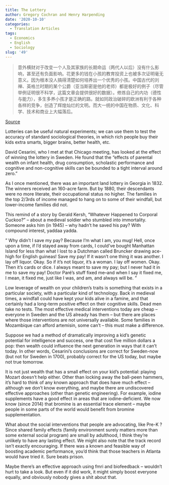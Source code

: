 ```yaml
---
title: The Lottery
author: Gregory Cochran and Henry Harpending
date: '2020-10-10'
categories:
  - Translation Articles
tags:
  - Economics
  - English
  - Sociology
slug: '49'
---
```


> 意外横财对于改变一个人及其家族的长期命运（两代人以后）没有什么影响，甚至还有负面影响。花更多的钱在小孩的教育投资上也被多次证明毫无意义。因为根本没人搞得清楚如何培养出一个优秀的小孩。中国古代的刘禅、英格兰时期的某个公爵（亚当斯密是他的老师）都是极好的例子（尽管举例证明很不科学，这篇文章会提供很好的数据）。修炼自己的内功（德性与能力），多生多养小孩才是正确的路。就如同政治破碎的欧洲有利于各种各样的竞争，创造了辉煌灿烂的文明。而大一统的中国在物质、文化、科学、技术和商业上大幅落后。

[Source](https://westhunt.wordpress.com/2015/04/22/the-lottery/)

Lotteries can be useful natural experiments; we can use them to test the accuracy of standard sociological theories, in which rich people buy their kids extra smarts, bigger brains, better health, etc.

David Cesarini, who I met at that Chicago meeting, has looked at the effect of winning the lottery in Sweden.  He found that the “effects of parental wealth on infant health, drug consumption, scholastic performance and cognitive and non-cognitive skills can be bounded to a tight interval around zero.”

As I once mentioned, there was an important land lottery in Georgia in 1832. The winners received an 160-acre farm. But by 1880, their descendants were no more literate, their occupational status no higher. The families in the top 2/3rds of income managed to hang on to some of their windfall, but lower-income families did not.

This remind of a story by Gerald Kersh, “Whatever Happened to Corporal Cuckoo? ” – about a medieval soldier who stumbled into immortality.  Someone asks him (in 1945) – why hadn’t he saved his pay?  With compound interest, yaddaa yadda.

” Why didn’t I save my pay? Because I’m what I am, you mug! Hell, once upon a time, if I’d stayed away from cards, I could’ve bought Manhattan Island for less than what I lost to a Dutchman called Bruncker drawing ace-high for English guineas!  Save my pay! If it wasn’t one thing it was another. I lay off liquor. Okay. So if it’s not liquor, it’s a woman. I lay off women. Okay. Then it’s cards or dice. I always meant to save my pay; but I never had it in me to save my pay!  Doctor Paré’s stuff fixed me–and when I say it fixed me, I mean, it fixed me, just like I was,  and am, and always will be. ”

Low leverage of wealth on your children’s  traits is something that exists in a particular society, with a particular kind of technology. Back in medieval times, a windfall could  have kept your kids alive in a famine, and that certainly had a long-term positive effect on their cognitive skills.  Dead men take no tests.  The most effective medical interventions today are cheap – everyone in Sweden and the US already has them – but there are places where those interventions are not universally available.  Some families in Mozambique can afford artemisin, some can’t – this must make a difference.

Suppose we had a method of dramatically improving a kid’s genetic potential for intelligence and success, one that cost five million dollars a pop: then wealth could  influence the next generation in ways that it can’t today.  In other words,  Cesarini’s conclusions are correct for Sweden-now  (but not for Sweden in 1700), probably correct for the US today, but maybe not true tomorrow.

It is not just wealth that has a small effect on your kid’s potential: playing Mozart doesn’t help either. Other than locking away the ball-peen hammers, it’s hard to think of any known approach that does have much effect – although we don’t know everything, and maybe there are undiscovered  effective approaches (other than genetic engineering). For example, iodine  supplements have a good effect in areas that are iodine-deficient.  We now know (since 2014)  that bromine is an essential trace element – maybe people in some parts of the world would benefit from bromine supplementation.


What about the social interventions that people are advocating, like Pre-K ?  Since shared family effects (family environment surely matters more than some external social program) are small by adulthood, I think they’re unlikely to have any lasting effect.  We might also note that the track record isn’t exactly encouraging. If there was a  known and feasible way of boosting academic performance, you’d think that those teachers in Atlanta would have tried it. Sure beats prison.

Maybe there’s an effective approach using fmri and biofeedback – wouldn’t hurt to take a look.  But even if it did work, it might simply boost everyone equally, and obviously nobody gives a shit about that.